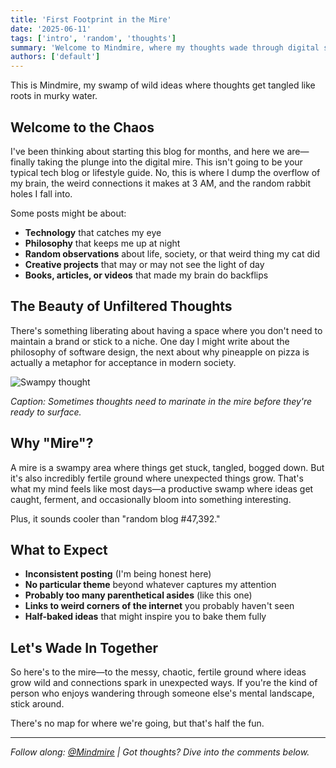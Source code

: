 ```yaml
---
title: 'First Footprint in the Mire'
date: '2025-06-11'
tags: ['intro', 'random', 'thoughts']
summary: 'Welcome to Mindmire, where my thoughts wade through digital swamps and random ideas bubble up from the depths.'
authors: ['default']
---
```


This is Mindmire, my swamp of wild ideas where thoughts get tangled like roots in murky water.

## Welcome to the Chaos

I've been thinking about starting this blog for months, and here we are—finally taking the plunge into the digital mire. This isn't going to be your typical tech blog or lifestyle guide. No, this is where I dump the overflow of my brain, the weird connections it makes at 3 AM, and the random rabbit holes I fall into.

Some posts might be about:

- **Technology** that catches my eye
- **Philosophy** that keeps me up at night
- **Random observations** about life, society, or that weird thing my cat did
- **Creative projects** that may or may not see the light of day
- **Books, articles, or videos** that made my brain do backflips

## The Beauty of Unfiltered Thoughts

There's something liberating about having a space where you don't need to maintain a brand or stick to a niche. One day I might write about the philosophy of software design, the next about why pineapple on pizza is actually a metaphor for acceptance in modern society.

![Swampy thought](/static/images/mindmire-intro.png)

_Caption: Sometimes thoughts need to marinate in the mire before they're ready to surface._

## Why "Mire"?

A mire is a swampy area where things get stuck, tangled, bogged down. But it's also incredibly fertile ground where unexpected things grow. That's what my mind feels like most days—a productive swamp where ideas get caught, ferment, and occasionally bloom into something interesting.

Plus, it sounds cooler than "random blog #47,392."

## What to Expect

- **Inconsistent posting** (I'm being honest here)
- **No particular theme** beyond whatever captures my attention
- **Probably too many parenthetical asides** (like this one)
- **Links to weird corners of the internet** you probably haven't seen
- **Half-baked ideas** that might inspire you to bake them fully

## Let's Wade In Together

So here's to the mire—to the messy, chaotic, fertile ground where ideas grow wild and connections spark in unexpected ways. If you're the kind of person who enjoys wandering through someone else's mental landscape, stick around.

There's no map for where we're going, but that's half the fun.

---

_Follow along: [@Mindmire](https://twitter.com/Mindmire) | Got thoughts? Dive into the comments below._

